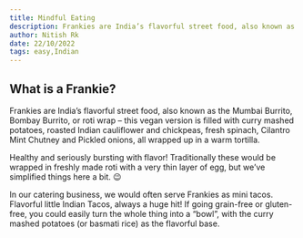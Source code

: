 ```yaml
---
title: Mindful Eating
description: Frankies are India’s flavorful street food, also known as the Mumbai Burrito, Bombay Burrito,  or roti wrap – this vegan version is filled with curry mashed potatoes, roasted Indian cauliflower and chickpeas, fresh spinach, Cilantro Mint Chutney and Pickled onions, all wrapped up in a warm tortilla.
author: Nitish Rk
date: 22/10/2022
tags: easy,Indian
---
```


## What is a Frankie?

Frankies are India’s flavorful street food, also known as the Mumbai Burrito, Bombay Burrito,  or roti wrap – this vegan version is filled with curry mashed potatoes, roasted Indian cauliflower and chickpeas, fresh spinach, Cilantro Mint Chutney and Pickled onions, all wrapped up in a warm tortilla.

Healthy and seriously bursting with flavor! Traditionally these would be wrapped in freshly made roti with a very thin layer of egg, but we’ve simplified things here a bit. 😉

In our catering business, we would often serve Frankies as mini tacos. Flavorful little Indian Tacos, always a huge hit!  If going grain-free or gluten-free, you could easily turn the whole thing into a “bowl”, with the curry mashed potatoes (or basmati rice) as the flavorful base.

